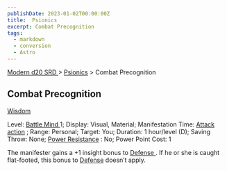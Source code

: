 ```yaml
---
publishDate: 2023-01-02T00:00:00Z
title:  Psionics
excerpt: Combat Precognition
tags:
  - markdown
  - conversion
  - Astro
---
```


[ Modern d20 SRD ](/#modernD20) > [ Psionics](modern-d20-srd-psionics-index) > Combat Precognition

##  Combat Precognition

[ Wisdom ](modern-d20-srd-basics-ability-scores)

Level: [ Battle Mind ](modern-d20-srd-classes-advanced-battle-mind) 1;
Display: Visual, Material; Manifestation Time: [ Attack action](modern-d20-srd-combat-attack-actions) ; Range: Personal; Target: You;
Duration: 1 hour/level (D); Saving Throw: None; [ Power Resistance](modern-d20-srd-special-abilities-power-resistance) : No; Power Point Cost: 1

The manifester gains a +1 insight bonus to [ Defense ](modern-d20-srd-combat-defense) . If he or she is caught flat-footed, this bonus to [ Defense](modern-d20-srd-combat-defense) doesn’t apply.

